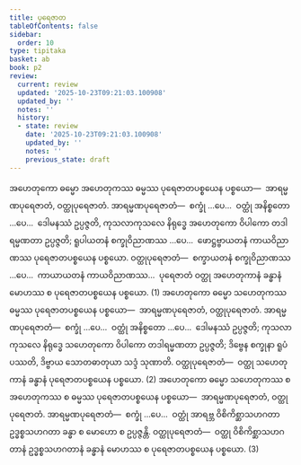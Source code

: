 ```yaml
---
title: ပုရေဇာတ
tableOfContents: false
sidebar:
  order: 10
type: tipitaka
basket: ab
book: p2
review:
  current: review
  updated: '2025-10-23T09:21:03.100908'
  updated_by: ''
  notes: ''
  history:
  - state: review
    date: '2025-10-23T09:21:03.100908'
    updated_by: ''
    notes: ''
    previous_state: draft
---
```



<ReviewStatus review={frontmatter.review} showDetails={true} />

<HypothesisAnnotation frontmatter={frontmatter} />

<DynamicBreadcrumb />

<Division number="109" book="p2" e="ch" v="38" p="45">

<Paragraph number="295" book="p2">
အဟေတုကော ဓမ္မော အဟေတုကဿ ဓမ္မဿ ပုရေဇာတပစ္စယေန ပစ္စယော—  အာရမ္မဏပုရေဇာတံ, ဝတ္ထုပုရေဇာတံ. <Emphasis>အာရမ္မဏပုရေဇာတံ</Emphasis>—  စက္ခုံ …ပေ…  ဝတ္ထုံ အနိစ္စတော …ပေ…  ဒေါမနဿံ ဥပ္ပဇ္ဇတိ, ကုသလာကုသလေ နိရုဒ္ဓေ အဟေတုကော ဝိပါကော တဒါရမ္မဏတာ ဥပ္ပဇ္ဇတိ; ရူပါယတနံ စက္ခုဝိညာဏဿ …ပေ…  ဖောဋ္ဌဗ္ဗာယတနံ ကာယဝိညာဏဿ ပုရေဇာတပစ္စယေန ပစ္စယော. <Emphasis>ဝတ္ထုပုရေဇာတံ</Emphasis>—  စက္ခာယတနံ စက္ခုဝိညာဏဿ …ပေ…  ကာယာယတနံ ကာယဝိညာဏဿ…  ပုရေဇာတံ ဝတ္ထု အဟေတုကာနံ ခန္ဓာနံ မောဟဿ စ ပုရေဇာတပစ္စယေန ပစ္စယော. (1)
</Paragraph>

<Paragraph number="296" book="p2">
အဟေတုကော ဓမ္မော သဟေတုကဿ ဓမ္မဿ ပုရေဇာတပစ္စယေန ပစ္စယော—  အာရမ္မဏပုရေဇာတံ, ဝတ္ထုပုရေဇာတံ. <Emphasis>အာရမ္မဏပုရေဇာတံ</Emphasis>—  စက္ခုံ …ပေ…  ဝတ္ထုံ အနိစ္စတော …ပေ…  ဒေါမနဿံ ဥပ္ပဇ္ဇတိ; ကုသလာကုသလေ နိရုဒ္ဓေ သဟေတုကော ဝိပါကော တဒါရမ္မဏတာ ဥပ္ပဇ္ဇတိ; ဒိဗ္ဗေန စက္ခုနာ ရူပံ ပဿတိ, ဒိဗ္ဗာယ သောတဓာတုယာ သဒ္ဒံ သုဏာတိ. <Emphasis>ဝတ္ထုပုရေဇာတံ</Emphasis>—  ဝတ္ထု သဟေတုကာနံ ခန္ဓာနံ ပုရေဇာတပစ္စယေန ပစ္စယော. (2)
</Paragraph>

<Paragraph number="297" book="p2">
အဟေတုကော ဓမ္မော သဟေတုကဿ စ အဟေတုကဿ စ ဓမ္မဿ ပုရေဇာတပစ္စယေန ပစ္စယော—  အာရမ္မဏပုရေဇာတံ, ဝတ္ထုပုရေဇာတံ. <Emphasis>အာရမ္မဏပုရေဇာတံ</Emphasis>—  စက္ခုံ …ပေ…  ဝတ္ထုံ အာရဗ္ဘ ဝိစိကိစ္ဆာသဟဂတာ ဥဒ္ဓစ္စသဟဂတာ ခန္ဓာ စ မောဟော စ ဥပ္ပဇ္ဇန္တိ. <Emphasis>ဝတ္ထုပုရေဇာတံ</Emphasis>—  ဝတ္ထု ဝိစိကိစ္ဆာသဟဂတာနံ ဥဒ္ဓစ္စသဟဂတာနံ ခန္ဓာနံ မောဟဿ စ ပုရေဇာတပစ္စယေန ပစ္စယော. (3)
</Paragraph>
</Division>